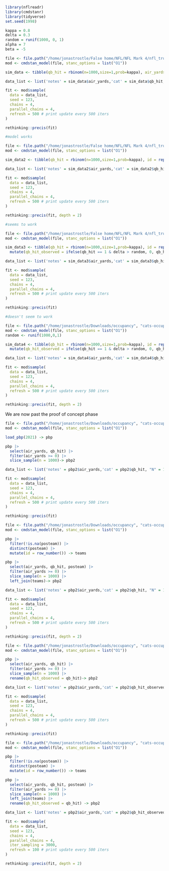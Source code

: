 ```r
library(nflreadr)
library(cmdstanr)
library(tidyverse)
set.seed(1998)
```

```r
kappa = 0.8
delta = 0.3
random = runif(1000, 0, 1)
alpha = 7
beta = -5
```

```r
file <- file.path("/home/jonastrostle/False home/NFL/NFL Mark 4/nfl_true_pressures", "cats_occupancy.stan")
mod <- cmdstan_model(file, stanc_options = list("O1"))

sim_data <- tibble(qb_hit = rbinom(n=1000,size=1,prob=kappa), air_yards = rpois(n = 1000, lambda = alpha + beta * qb_hit))

data_list <- list('notes' = sim_data$air_yards,'cat' = sim_data$qb_hit, "N" = 1000)

fit <- mod$sample(
  data = data_list, 
  seed = 123, 
  chains = 4, 
  parallel_chains = 4,
  refresh = 500 # print update every 500 iters
)

rethinking::precis(fit)

#model works
```

```r
file <- file.path("/home/jonastrostle/False home/NFL/NFL Mark 4/nfl_true_pressures", "cats_occupancy2.stan")
mod <- cmdstan_model(file, stanc_options = list("O1"))

sim_data2 <- tibble(qb_hit = rbinom(n=1000,size=1,prob=kappa), id = rep(1:5, times = 200), air_yards = rpois(n = 1000, lambda = alpha + id + beta * qb_hit))

data_list <- list('notes' = sim_data2$air_yards,'cat' = sim_data2$qb_hit, "N" = 1000, "N_id" = 5, "id" = sim_data2$id)

fit <- mod$sample(
  data = data_list, 
  seed = 123, 
  chains = 4, 
  parallel_chains = 4,
  refresh = 500 # print update every 500 iters
)

rethinking::precis(fit, depth = 2)

#seems to work
```

```r
file <- file.path("/home/jonastrostle/False home/NFL/NFL Mark 4/nfl_true_pressures", "cats_occupancy3.stan")
mod <- cmdstan_model(file, stanc_options = list("O1"))

sim_data3 <- tibble(qb_hit = rbinom(n=1000,size=1,prob=kappa), id = rep(1:5, times = 200), air_yards = rpois(n = 1000, lambda = alpha + beta * qb_hit)) |>  
  mutate(qb_hit_observed = ifelse(qb_hit == 1 & delta > random, 0, qb_hit))

data_list <- list('notes' = sim_data3$air_yards,'cat' = sim_data3$qb_hit_observed, "N" = 1000)

fit <- mod$sample(
  data = data_list, 
  seed = 123, 
  chains = 4, 
  parallel_chains = 4,
  refresh = 500 # print update every 500 iters
)

rethinking::precis(fit)

#doesn't seem to work
```

```r
file <- file.path("/home/jonastrostle/Downloads/occupancy", "cats-occupancy4.stan")
mod <- cmdstan_model(file, stanc_options = list("O1"))
random <- runif(1000,0,1)

sim_data4 <- tibble(qb_hit = rbinom(n=1000,size=1,prob=kappa), id = rep(1:5, times = 200), air_yards = rpois(n = 1000, lambda = alpha + id + beta * qb_hit)) |>  
  mutate(qb_hit_observed = ifelse(qb_hit == 1 & delta > random, 0, qb_hit))

data_list <- list('notes' = sim_data4$air_yards,'cat' = sim_data4$qb_hit_observed, "N" = 1000, "id" = sim_data4$id, "N_id" = 5 )

fit <- mod$sample(
  data = data_list, 
  seed = 123, 
  chains = 4, 
  parallel_chains = 4,
  refresh = 500 # print update every 500 iters
)

rethinking::precis(fit, depth = 2)
```

###########################################################

We are now past the proof of concept phase

###########################################################

```r
file <- file.path("/home/jonastrostle/Downloads/occupancy", "cats-occupancy.stan")
mod <- cmdstan_model(file, stanc_options = list("O1"))

load_pbp(2021) -> pbp

pbp |> 
  select(air_yards, qb_hit) |> 
  filter(air_yards >= 0) |> 
  slice_sample(n = 1000)-> pbp2

data_list <- list('notes' = pbp2$air_yards,'cat' = pbp2$qb_hit, "N" = 1000)

fit <- mod$sample(
  data = data_list, 
  seed = 123, 
  chains = 4, 
  parallel_chains = 4,
  refresh = 500 # print update every 500 iters
)

rethinking::precis(fit)
```

```r
file <- file.path("/home/jonastrostle/Downloads/occupancy", "cats-occupancy2.stan")
mod <- cmdstan_model(file, stanc_options = list("O1"))

pbp |> 
  filter(!is.na(posteam)) |> 
  distinct(posteam) |> 
  mutate(id = row_number()) -> teams

pbp |> 
  select(air_yards, qb_hit, posteam) |> 
  filter(air_yards >= 0) |> 
  slice_sample(n = 1000) |> 
  left_join(teams)-> pbp2

data_list <- list('notes' = pbp2$air_yards,'cat' = pbp2$qb_hit, "N" = 1000, "N_id" = 32, "id" = pbp2$id)

fit <- mod$sample(
  data = data_list, 
  seed = 123, 
  chains = 4, 
  parallel_chains = 4,
  refresh = 500 # print update every 500 iters
)

rethinking::precis(fit, depth = 2)
```

```r
file <- file.path("/home/jonastrostle/Downloads/occupancy", "cats-occupancy3.stan")
mod <- cmdstan_model(file, stanc_options = list("O1"))

pbp |> 
  select(air_yards, qb_hit) |> 
  filter(air_yards >= 0) |> 
  slice_sample(n = 1000) |> 
  rename(qb_hit_observed = qb_hit)-> pbp2

data_list <- list('notes' = pbp2$air_yards,'cat' = pbp2$qb_hit_observed, "N" = 1000)

fit <- mod$sample(
  data = data_list, 
  seed = 123, 
  chains = 4, 
  parallel_chains = 4,
  refresh = 500 # print update every 500 iters
)

rethinking::precis(fit)
```

```r
file <- file.path("/home/jonastrostle/Downloads/occupancy", "cats-occupancy4.stan")
mod <- cmdstan_model(file, stanc_options = list("O1"))

pbp |> 
  filter(!is.na(posteam)) |> 
  distinct(posteam) |> 
  mutate(id = row_number()) -> teams

pbp |> 
  select(air_yards, qb_hit, posteam) |> 
  filter(air_yards >= 0) |> 
  slice_sample(n = 1000) |> 
  left_join(teams) |> 
  rename(qb_hit_observed = qb_hit) -> pbp2

data_list <- list('notes' = pbp2$air_yards,'cat' = pbp2$qb_hit_observed, "N" = 16422, "id" = pbp2$id, "N_id" = 32 )

fit <- mod$sample(
  data = data_list, 
  seed = 123, 
  chains = 4, 
  parallel_chains = 4,
  iter_sampling = 3000,
  refresh = 100 # print update every 500 iters
)

rethinking::precis(fit, depth = 2)

```
